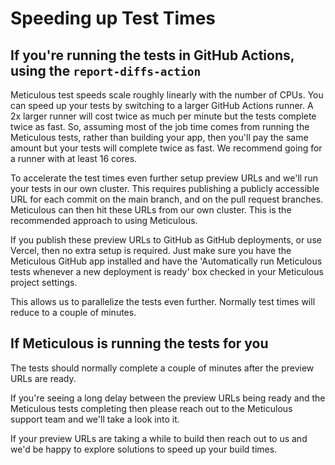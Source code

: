 # Speeding up Test Times

## If you're running the tests in GitHub Actions,<br/>using the `report-diffs-action`
Meticulous test speeds scale roughly linearly with the number of CPUs. You can speed up your tests by switching to a larger GitHub Actions runner. A 2x larger runner will cost twice as much per minute but the tests complete twice as fast. So, assuming most of the job time comes from running the Meticulous tests, rather than building your app, then you'll pay the same amount but your tests will complete twice as fast. We recommend going for a runner with at least 16 cores.

To accelerate the test times even further setup preview URLs and we'll run your tests in our own cluster. This requires publishing a publicly accessible URL for each commit on the main branch, and on the pull request branches. Meticulous can then hit these URLs from our own cluster. This is the recommended approach to using Meticulous.

If you publish these preview URLs to GitHub as GitHub deployments, or use Vercel, then no extra setup is required. Just make sure you have the Meticulous GitHub app installed and have the 'Automatically run Meticulous tests whenever a new deployment is ready' box checked in your Meticulous project settings.

This allows us to parallelize the tests even further. Normally test times will reduce to a couple of minutes.

## If Meticulous is running the tests for you

The tests should normally complete a couple of minutes after the preview URLs are ready.

If you're seeing a long delay between the preview URLs being ready and the Meticulous tests completing then please reach out to the Meticulous support team and we'll take a look into it.

If your preview URLs are taking a while to build then reach out to us and we'd be happy to explore solutions to speed up your build times.
